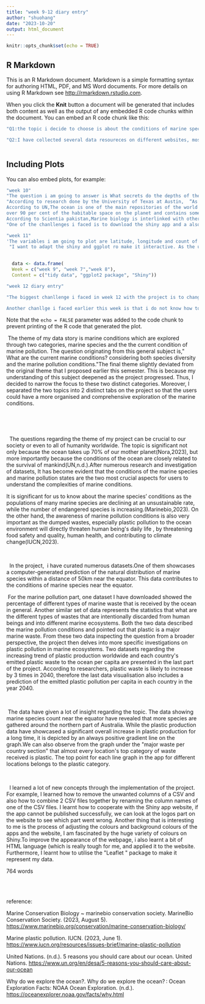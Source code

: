 ```yaml
---
title: "week 9-12 diary entry"
author: "shuohang"
date: "2023-10-20"
output: html_document
---
```


```r
knitr::opts_chunk$set(echo = TRUE)
```

## R Markdown

This is an R Markdown document. Markdown is a simple formatting syntax for authoring HTML, PDF, and MS Word documents. For more details on using R Markdown see <http://rmarkdown.rstudio.com>.

When you click the **Knit** button a document will be generated that includes both content as well as the output of any embedded R code chunks within the document. You can embed an R code chunk like this:

```r
"Q1:the topic i decide to choose is about the conditions of marine species, this topic is discussed from various perspectives such as the pollution situation, the distinction rates and so on"

"Q2:I have collected several data resoureces on different websites, mostly CSV files, below is one of the datasets i have found."



```

## Including Plots

You can also embed plots, for example:

<div>

```r
"week 10"
"The question i am going to answer is What secrets do the depths of the ocean hold about today's marine conditions?"
"According to research done by the University of Texas at Austin,  “As the growing global population stresses the ability of our society to produce food, water, and shelter, we will continue to look to the oceans to help sustain our basic needs.”
According to UN,The ocean is one of the main repositories of the world's biodiversity. It constitutes 
over 90 per cent of the habitable space on the planet and contains some 250,000 known species, with many more remaining to be discovered—at least two thirds of the world's marine species are still unidentified.1
According to Scientia pakistan,Marine biology is interlinked with other science fields like astronomy, biological oceanography, cellular biology, chemistry, ecology, geology, physical oceanography, and zoology. It helps to study the behaviors and interactions of these living entities."
"One of the chanllenges i faced is to download the shiny app and a also cleaning the data for now"

"week 11"
'The variables i am going to plot are latitude, longitude and count of species. This will show a relationship between the depth of the ocean and the marine conditions.'
 "I want to adapt the shiny and ggplot ro make it interactive. As the user of my website can slide the bar to see the changes and thus have a more obvious observation about the marine conditions."

 
  data <- data.frame(
  Week = c("week 9", "week 7","week 8"),
  Content = c("tidy data", "ggplot2 package", "Shiny"))

"week 12 diary entry"

"The biggest chanllenge i faced in week 12 with the project is to change the data into a shiny+ ggplot graph. As my data set has 3 variables, longtitude, latitude and species count, it is hard for me to put the datas in a usual ggplot graph that only can show the informations about 2 variables. However, after consulted with prof, i learnt that this can be achieved by installing the hrbrthemes and viridis packages, which will turn one of my data's variable, the species count into a colour distribution map. This is a big takeaway for me form this week. 

Another chanllge i faced earlier this week is that i do not know how to make my published app onto the index.qmd file, and now i have learnt that i need to use html block to carry my code for the app, instead of other formatting."


```

</div>

Note that the `echo = FALSE` parameter was added to the code chunk to prevent printing of the R code that generated the plot.

<div>

 The theme of my data story is marine conditions which are explored through two categories, marine species and the the current condition of marine pollution. The question originating from this general subject is,\" What are the current marine conditions? considering both species diversity and the marine pollution conditions.\"The final theme slightly deviated from the original theme that I proposed earlier this semester. This is because my understanding of this subject deepened as the project progressed. Thus, I decided to narrow the focus to these two distinct categories. Moreover, I separated the two topics into 2 distinct tabs on the project so that the users could have a more organised and comprehensive exploration of the marine conditions.

\

  

  The questions regarding the theme of my project can be crucial to our society or even to all of humanity worldwide. The topic is significant not only because the ocean takes up 70% of our mother planet(Nora,2023), but more importantly because the conditions of the ocean are closely related to the survival of mankind(UN,n.d.).After numerous research and investigation of datasets, It has become evident that the conditions of the marine species and marine pollution states are the two most crucial aspects for users to understand the complexities of marine conditions.

It is significant for us to know about the marine species' conditions as the populations of many marine species are declining at an unsustainable rate, while the number of endangered species is increasing.(Marinebio,2023). On the other hand, the awareness of marine pollution conditions is also very important as the dumped wastes, especially plastic pollution to the ocean environment will directly threaten human being\'s daily life , by threatening food safety and quality, human health, and contributing to climate change(IUCN,2023).

 

  In the project,  i have curated numerous datasets.One of them showcases a computer-generated prediction of the natural distribution of marine species within a distance of 50km near the equator. This data contributes to the conditions of marine species near the equator. 

 For the marine pollution part, one dataset I have downloaded showed the percentage of different types of marine waste that is received by the ocean in general. Another similar set of data represents the statistics that what are the different types of wastes that are intentionally discarded from human beings and into different marine ecosystems. Both the two data described the marine pollution conditions and pointed out that plastic is a major marine waste. From these two data inspecting the question from a broader perspective, the project then delves into more specific investigations on plastic pollution in marine ecosystems. Two datasets regarding the increasing trend of plastic production worldwide and each country\'s emitted plastic waste to the ocean per capita are presented in the last part of the project. According to researchers, plastic waste is likely to increase by 3 times in 2040, therefore the last data visualisation also includes a prediction of the emitted plastic pollution per capita in each country in the year 2040. 

\

 The data have given a lot of insight regarding the topic. The data showing marine species count near the equator have revealed that more species are gathered around the northern part of Australia. While the plastic production data have showcased a significant overall increase in plastic production for a long time, it is depicted by an always positive gradient line on the graph.We can also observe from the graph under the \"major waste per country section\" that almost every location\'s top category of waste received is plastic. The top point for each line graph in the app for different locations belongs to the plastic category.

\

  I learned a lot of new concepts through the implementation of the project. For example, I learned how to remove the unwanted columns of a CSV and also how to combine 2 CSV files together by renaming the column names of one of the CSV files. I learnt how to cooperate with the Shiny app website, if the app cannot be published successfully, we can look at the logos part on the website to see which part went wrong. Another thing that is interesting to me is the process of adjusting the colours and background colours of the apps and the website, I am fascinated by the huge variety of colours on Shiny.To improve the appearance of the webpage, i also learnt a bit of HTML language (which is really tough for me, and applied it to the website. Furthermore, I learnt how to utilise the \"Leaflet \" package to make it represent my data.

764 words

\
\

reference:

Marine Conservation Biology \~ marinebio conservation society. MarineBio Conservation Society. (2023, August 5). <https://www.marinebio.org/conservation/marine-conservation-biology/>

Marine plastic pollution. IUCN. (2023, June 1). <https://www.iucn.org/resources/issues-brief/marine-plastic-pollution>

United Nations. (n.d.). 5 reasons you should care about our ocean. United Nations. <https://www.un.org/en/desa/5-reasons-you-should-care-about-our-ocean>

Why do we explore the ocean?. Why do we explore the ocean? : Ocean Exploration Facts: NOAA Ocean Exploration. (n.d.). <https://oceanexplorer.noaa.gov/facts/why.html> 

</div>
